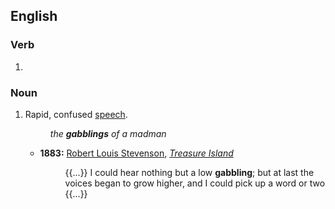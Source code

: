 ==English==

===Verb===
{{head|en|verb form}}

# {{present participle of|en|gabble|nocat=1}}

===Noun===
{{en-noun}}

# Rapid, confused [[speech]].
#: ''the '''gabblings''' of a madman''
#* '''1883:''' [[w:Robert Louis Stevenson|Robert Louis Stevenson]], ''[[w:Treasure Island|Treasure Island]]''
#*: {{...}} I could hear nothing but a low '''gabbling'''; but at last the voices began to grow higher, and I could pick up a word or two {{...}}